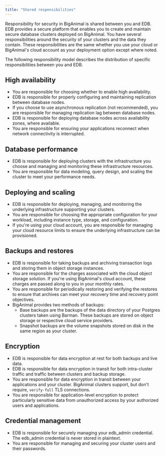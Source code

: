 ```yaml
---
title: "Shared responsibilities"
---
```


Responsibility for security in BigAnimal is shared between you and EDB. EDB provides a secure platform that enables you to create and maintain secure database clusters deployed on BigAnimal. You have several responsibilities around the security of your clusters and the data they contain. These responsibilities are the same whether you use your cloud or BigAnimal's cloud account as your deployment option except where noted.

The following responsibility model describes the distribution of specific responsibilities between you and EDB.

## High availability

-   You are responsible for choosing whether to enable high availability. 
-   EDB is responsible for properly configuring and maintaining replication between database nodes.
-   If you choose to use asynchronous replication (not recommended), you are responsible for managing replication lag between database nodes.
-   EDB is responsible for deploying database nodes across availability zones, where available.
-   You are responsible for ensuring your applications reconnect when network connectivity is interrupted.

## Database performance

-   EDB is responsible for deploying clusters with the infrastructure you choose and managing and monitoring these infrastructure resources. 
-   You are responsible for data modeling, query design, and scaling the cluster to meet your performance needs. 

## Deploying and scaling

-   EDB is responsible for deploying, managing, and monitoring the underlying infrastructure supporting your clusters. 
-   You are responsible for choosing the appropriate configuration for your workload, including instance type, storage, and configuration.
-   If you're using your cloud account, you are responsible for managing your cloud resource limits to ensure the underlying infrastructure can be provisioned. 

## Backups and restores 

-   EDB is responsible for taking backups and archiving transaction logs and storing them in object storage instances. 
-   You are responsible for the charges associated with the cloud object storage solution. If you're using BigAnimal's cloud account, these charges are passed along to you in your monthly rates.
-   You are responsible for periodically restoring and verifying the restores to ensure that archives can meet your recovery time and recovery point objectives. 
-   BigAnimal provides two methods of backups:
    -   Base backups are the backups of the data directory of your Postgres clusters taken using Barman. These backups are stored on object storage or respective cloud service providers.
    -   Snapshot backups are the volume snapshots stored on disk in the same region as your cluster.

## Encryption

-   EDB is responsible for data encryption at rest for both backups and live data.
-   EDB is responsible for data encryption in transit for both intra-cluster traffic and traffic between clusters and backup storage. 
-   You are responsible for data encryption in transit between your applications and your cluster. BigAnimal clusters support, but don't require, `verify-full` TLS connections. 
-   You are responsible for application-level encryption to protect particularly sensitive data from unauthorized access by your authorized users and applications. 

## Credential management
-   EDB is responsible for securely managing your edb_admin credential. The edb_admin credential is never stored in plaintext.
-   You are responsible for managing and securing your cluster users and their passwords.
